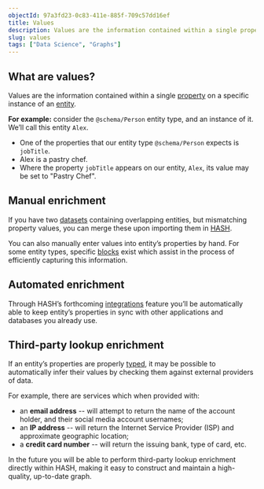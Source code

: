 ```yaml
---
objectId: 97a3fd23-0c83-411e-885f-709c57dd16ef
title: Values
description: Values are the information contained within a single property on a specific instance of an entity.
slug: values
tags: ["Data Science", "Graphs"]
---
```


## What are values?

Values are the information contained within a single [property](/glossary/properties) on a specific instance of an [entity](/glossary/entities).

**For example:** consider the `@schema/Person` entity type, and an instance of it. We’ll call this entity `Alex`.

- One of the properties that our entity type `@schema/Person` expects is `jobTitle`.
- Alex is a pastry chef.
- Where the property `jobTitle` appears on our entity, `Alex`, its value may be set to "Pastry Chef".

## Manual enrichment

If you have two [datasets](/glossary/datasets) containing overlapping entities, but mismatching property values, you can merge these upon importing them in [HASH](/platform/hash).

You can also manually enter values into entity’s properties by hand. For some entity types, specific [blocks](/glossary/blocks) exist which assist in the process of efficiently capturing this information.

## Automated enrichment

Through HASH’s forthcoming [integrations](/glossary/integrations) feature you’ll be automatically able to keep entity’s properties in sync with other applications and databases you already use.

## Third-party lookup enrichment

If an entity’s properties are properly [typed](/glossary/types), it may be possible to automatically infer their values by checking them against external providers of data.

For example, there are services which when provided with:

- an **email address** -- will attempt to return the name of the account holder, and their social media account usernames;
- an **IP address** -- will return the Internet Service Provider (ISP) and approximate geographic location;
- a **credit card number** -- will return the issuing bank, type of card, etc.

In the future you will be able to perform third-party lookup enrichment directly within HASH, making it easy to construct and maintain a high-quality, up-to-date graph.
